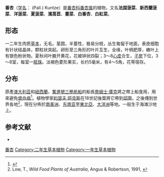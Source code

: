 {{Speciesbox
| name = 番杏
| status = 
| status_system = 
| image = Tetragonia tetragonioides.jpg
| genus = Tetragonia
| species = tetragonioides
| authority = (Pall.) O. Kuntze
}}

'''番杏'''（[[学名|学名]]：{{lang|la|''Tetragonia tetragonioides''}} (Pall.) Kuntze）是[[番杏科|番杏科]][[番杏属|番杏属]]的植物，又名'''法国菠菜'''、'''新西蘭菠菜'''、'''洋菠菜'''、'''夏菠菜'''、'''濱萵苣'''、'''蔓菜'''、'''白番杏'''、'''白紅菜'''。

== 形态 ==
一二年生肉质[[草本|草本]]，无毛。茎圆，半蔓性，极易分枝，丛生匍匐于地面，表皮细胞有针状结晶体，颗粒状突起。卵形至三角形的叶片互生，全缘，叶柄肥厚，嫩叶上有银色粉状物。夏秋间叶腋开黄花，花被钟状四裂；3～8[[心皮|心皮]]合生，[[子房|子房]]下位，3～8室，每室一[[胚珠|胚珠]]。淡褐色菱形果实，长约5毫米，有4～5角，花萼宿存。

== 分布 ==

原產[[澳大利亚|澳大利亚]]和[[紐西蘭|紐西蘭]]，[[奮進號三桅帆船|奮進號三桅帆船]]的船長[[詹姆士·庫克|詹姆士·庫克]]將之帶上船食用，用來避免[[壞血病|壞血病]]<ref name=RBGDT>{{cite web |title=Tetragonia tetragonioides |url=http://www.rbgsyd.nsw.gov.au/education/Resources/bush_foods/Tetragonia_tetragonioides |publisher=The Royal Botanic Gardens and Domain Trust |accessdate=10 February 2014 |url-status=dead |archiveurl=https://web.archive.org/web/20140209094629/http://www.rbgsyd.nsw.gov.au/education/Resources/bush_foods/Tetragonia_tetragonioides |archivedate=9 February 2014 }}</ref>。植物學家[[約瑟夫·班克斯|約瑟夫·班克斯]]在18世記後葉將它帶到[[邱園|邱園]]，之後傳到世界各地<ref>Low, T., ''Wild Food Plants of Australia'', Angus & Robertson, 1991, {{ISBN|0-207-16930-6}}</ref>，現在分佈於[[南美洲|南美洲]]、[[东南亚|东南亚]]至[[東北亞|東北亞]]、[[大洋洲|大洋洲]]等地。一般生于海滩沙地上。

== 参考文献 ==
<div class="references-small">
* {{cite web| url =http://www.bioinfo.cn/db05/KmzwSpecies.php?action=view&id=931| title =番杏| work =《中国高等植物数据库全库》| publisher =中国科学院微生物研究所| author =昆明植物研究所| accessdate =2009-02-21| deadurl =yes| archiveurl =https://web.archive.org/web/20160305054143/http://www.bioinfo.cn/db05/KmzwSpecies.php?action=view&id=931| archivedate =2016-03-05}}
</div>
{{Taxonbar|from=Q278283}}

[[Category:番杏属|番杏]]
[[Category:二年生草本植物|Category:二年生草本植物]]
[[Category:一年生草本植物|Category:一年生草本植物]]